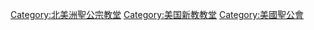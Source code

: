[[Category:北美洲聖公宗教堂|Category:北美洲聖公宗教堂]]
[[Category:美国新教教堂|Category:美国新教教堂]]
[[Category:美國聖公會|Category:美國聖公會]]